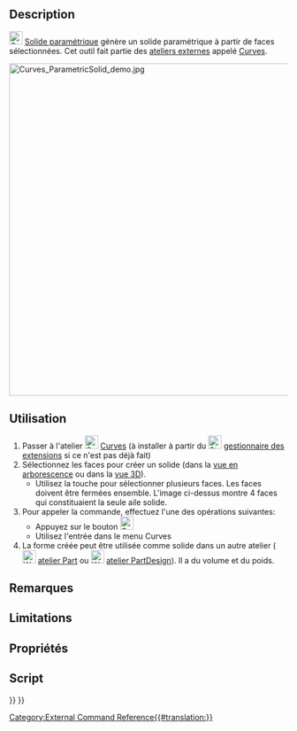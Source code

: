 <languages/>

{{Docnav/fr
|[[Curves_ZebraTool/fr|Outil Zebra]]
|[[Curves_IsoCurve/fr|Courbes iso]]
|[[Curves_Workbench/fr|Atelier Curves]]
|IconL=Curves_ZebraTool.svg
|IconR=Curves_IsoCurve.svg
|IconC=Curves_workbench_icon.svg
}}

{{GuiCommand/fr
|Name=Curves ParametricSolid
|Name/fr=Curves Solide paramétrique
|MenuLocation=Misc. → Parametric solid
|Workbenches=[[Curves_Workbench/fr|Curves]]
}}

==Description==

[[Image:Curves_ParametricSolid.svg|24px]] [[Curves_ParametricSolid/fr|Solide paramétrique]] génère un solide paramétrique à partir de faces sélectionnées. Cet outil fait partie des [[External_workbenches/fr|ateliers externes]] appelé [[Curves_Workbench/fr|Curves]].

[[File:Curves_ParametricSolid_demo.jpg|600px]]
{{Caption|Ci-dessus: montre l'application avant (gauche) et après (droite) de l'outil Solide paramétrique}}

<span id="Usage"></span>
==Utilisation==

# Passer à l'atelier [[Image:Curves_workbench_icon.svg|24px]] [[Curves_Workbench/fr|Curves]] (à installer à partir du [[Image:Std_AddonMgr.svg|24px]] [[Std_AddonMgr/fr|gestionnaire des extensions]] si ce n'est pas déjà fait)
# Sélectionnez les faces pour créer un solide (dans la [[Tree_view/fr|vue en arborescence]] ou dans la [[3D_view/fr|vue 3D]]).
#* Utilisez la touche {{KEY|Ctrl}} pour sélectionner plusieurs faces. Les faces doivent être fermées ensemble. L'image ci-dessus montre 4 faces qui constituaient la seule aile solide.
# Pour appeler la commande, effectuez l'une des opérations suivantes:
#* Appuyez sur le bouton [[Image:Curves_ParametricSolid.svg|24px]]
#* Utilisez l'entrée {{MenuCommand|Misc. → Parametric solid}} dans le menu Curves
# La forme créée peut être utilisée comme solide dans un autre atelier ([[Image:Workbench_Part.svg|24px|link=Part_Workbench/fr]] [[Part_Workbench/fr|atelier Part]] ou [[Image:Workbench_PartDesign.svg|24px|link=PartDesign Workbench/fr]] [[PartDesign_Workbench/fr|atelier PartDesign]]). Il a du volume et du poids.

<span id="Notes"></span>
==Remarques==


==Limitations==


<span id="Properties"></span>
==Propriétés==


<span id="Scripting"></span>
==Script==


{{Docnav/fr
|[[Curves_ZebraTool/fr|Outil Zebra]]
|[[Curves_IsoCurve/fr|Courbes iso]]
|[[Curves_Workbench/fr|Atelier Curves]]
|IconL=Curves_ZebraTool.svg
|IconR=Curves_IsoCurve.svg
|IconC=Curves_workbench_icon.svg
}}

{{Curves Tools navi{{#translation:}}}}
{{Userdocnavi{{#translation:}}}}
[[Category:External Command Reference{{#translation:}}]]